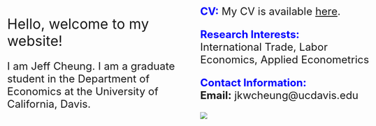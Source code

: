 <style type="text/css">
.main-container {
  max-width: 1200px;
  margin-left: auto;
  margin-right: auto;
}
</style>

<style type="text/css">
  body{
  font-size: 18pt;
}
</style>


<style>
  .col2 {
    columns: 2 200px;         /* number of columns and width in pixels*/
    -webkit-columns: 2 200px; /* chrome, safari */
    -moz-columns: 2 200px;    /* firefox */
  }
</style>

<div class="col2">

<font size="6"> Hello, welcome to my website!</font> 

I am Jeff Cheung. I am a graduate student in the Department of Economics at the  University of California, Davis. <br /><br />

<span style="color:blue">**CV:**  </span>   My CV is available [here](https://drive.google.com/file/d/1zOgkVtMFJoTxunTTFzdc3ETPNHZe0qF6/view?usp=sharing).


<span style="color:blue">**Research Interests:**  </span>   
International Trade, Labor Economics, Applied Econometrics

<span style="color:blue">**Contact Information:**   </span>   
**Email:** jkwcheung@ucdavis.edu  


![](Cheung_KinWai_picture.jpg)

</div>

  